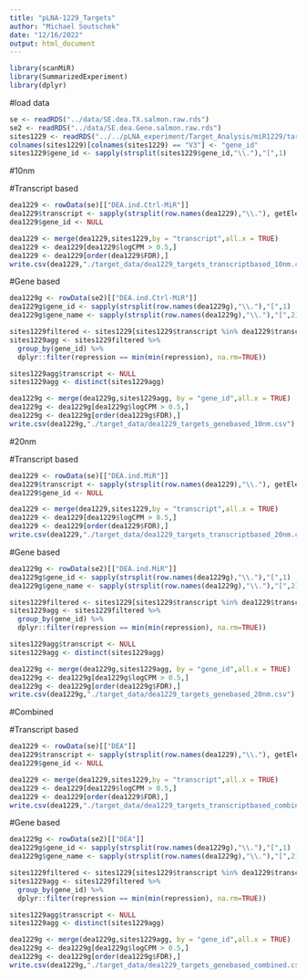 ```yaml
---
title: "pLNA-1229_Targets"
author: "Michael Soutschek"
date: "12/16/2022"
output: html_document
---
```




```r
library(scanMiR)
library(SummarizedExperiment)
library(dplyr)
```



#load data
```r
se <- readRDS("../data/SE.dea.TX.salmon.raw.rds")
se2 <- readRDS("../data/SE.dea.Gene.salmon.raw.rds")
sites1229 <- readRDS("../../pLNA_experiment/Target_Analysis/miR1229/target_data/Screen_mir-1229-3p_sites_agg.rds")
colnames(sites1229)[colnames(sites1229) == "V3"] <- "gene_id"
sites1229$gene_id <- sapply(strsplit(sites1229$gene_id,"\\."),"[",1)
```

#10nm

#Transcript based
```r
dea1229 <- rowData(se)[["DEA.ind.Ctrl-MiR"]]
dea1229$transcript <- sapply(strsplit(row.names(dea1229),"\\."), getElement,1)
dea1229$gene_id <- NULL

dea1229 <- merge(dea1229,sites1229,by = "transcript",all.x = TRUE)
dea1229 <- dea1229[dea1229$logCPM > 0.5,]
dea1229 <- dea1229[order(dea1229$FDR),]
write.csv(dea1229,"./target_data/dea1229_targets_transcriptbased_10nm.csv")
```


#Gene based
```r
dea1229g <- rowData(se2)[["DEA.ind.Ctrl-MiR"]]
dea1229g$gene_id <- sapply(strsplit(row.names(dea1229g),"\\."),"[",1)
dea1229g$gene_name <- sapply(strsplit(row.names(dea1229g),"\\."),"[",2)
```


```r
sites1229filtered <- sites1229[sites1229$transcript %in% dea1229$transcript,]
sites1229agg <- sites1229filtered %>%
  group_by(gene_id) %>%
  dplyr::filter(repression == min(min(repression), na.rm=TRUE))

sites1229agg$transcript <- NULL
sites1229agg <- distinct(sites1229agg)

dea1229g <- merge(dea1229g,sites1229agg, by = "gene_id",all.x = TRUE)
dea1229g <- dea1229g[dea1229g$logCPM > 0.5,]
dea1229g <- dea1229g[order(dea1229g$FDR),]
write.csv(dea1229g,"./target_data/dea1229_targets_genebased_10nm.csv")
```



#20nm

#Transcript based
```r
dea1229 <- rowData(se)[["DEA.ind.MiR"]]
dea1229$transcript <- sapply(strsplit(row.names(dea1229),"\\."), getElement,1)
dea1229$gene_id <- NULL

dea1229 <- merge(dea1229,sites1229,by = "transcript",all.x = TRUE)
dea1229 <- dea1229[dea1229$logCPM > 0.5,]
dea1229 <- dea1229[order(dea1229$FDR),]
write.csv(dea1229,"./target_data/dea1229_targets_transcriptbased_20nm.csv")
```


#Gene based
```r
dea1229g <- rowData(se2)[["DEA.ind.MiR"]]
dea1229g$gene_id <- sapply(strsplit(row.names(dea1229g),"\\."),"[",1)
dea1229g$gene_name <- sapply(strsplit(row.names(dea1229g),"\\."),"[",2)
```


```r
sites1229filtered <- sites1229[sites1229$transcript %in% dea1229$transcript,]
sites1229agg <- sites1229filtered %>%
  group_by(gene_id) %>%
  dplyr::filter(repression == min(min(repression), na.rm=TRUE))

sites1229agg$transcript <- NULL
sites1229agg <- distinct(sites1229agg)

dea1229g <- merge(dea1229g,sites1229agg, by = "gene_id",all.x = TRUE)
dea1229g <- dea1229g[dea1229g$logCPM > 0.5,]
dea1229g <- dea1229g[order(dea1229g$FDR),]
write.csv(dea1229g,"./target_data/dea1229_targets_genebased_20nm.csv")
```



#Combined

#Transcript based
```r
dea1229 <- rowData(se)[["DEA"]]
dea1229$transcript <- sapply(strsplit(row.names(dea1229),"\\."), getElement,1)
dea1229$gene_id <- NULL

dea1229 <- merge(dea1229,sites1229,by = "transcript",all.x = TRUE)
dea1229 <- dea1229[dea1229$logCPM > 0.5,]
dea1229 <- dea1229[order(dea1229$FDR),]
write.csv(dea1229,"./target_data/dea1229_targets_transcriptbased_combined.csv")
```


#Gene based
```r
dea1229g <- rowData(se2)[["DEA"]]
dea1229g$gene_id <- sapply(strsplit(row.names(dea1229g),"\\."),"[",1)
dea1229g$gene_name <- sapply(strsplit(row.names(dea1229g),"\\."),"[",2)
```


```r
sites1229filtered <- sites1229[sites1229$transcript %in% dea1229$transcript,]
sites1229agg <- sites1229filtered %>%
  group_by(gene_id) %>%
  dplyr::filter(repression == min(min(repression), na.rm=TRUE))

sites1229agg$transcript <- NULL
sites1229agg <- distinct(sites1229agg)

dea1229g <- merge(dea1229g,sites1229agg, by = "gene_id",all.x = TRUE)
dea1229g <- dea1229g[dea1229g$logCPM > 0.5,]
dea1229g <- dea1229g[order(dea1229g$FDR),]
write.csv(dea1229g,"./target_data/dea1229_targets_genebased_combined.csv")
```

